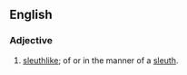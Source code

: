 ==English==

===Adjective===
{{en-adj|-}}

# {{lb|en|slang|nonstandard}} [[sleuthlike]]; of or in the manner of a [[sleuth]].